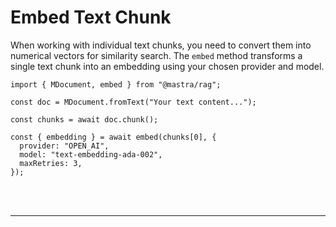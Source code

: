 
# Embed Text Chunk

When working with individual text chunks, you need to convert them into numerical vectors for similarity search. The `embed` method transforms a single text chunk into an embedding using your chosen provider and model. 

```tsx copy
import { MDocument, embed } from "@mastra/rag";

const doc = MDocument.fromText("Your text content...");

const chunks = await doc.chunk();

const { embedding } = await embed(chunks[0], {
  provider: "OPEN_AI",
  model: "text-embedding-ada-002",
  maxRetries: 3,
});
```

<br />
<br />
<hr className="dark:border-[#404040] border-gray-300" />
<br />
<br />
<GithubLink link={'https://github.com/mastra-ai/mastra/blob/main/examples/basics/rag/embed-text-chunk.ts'} />
